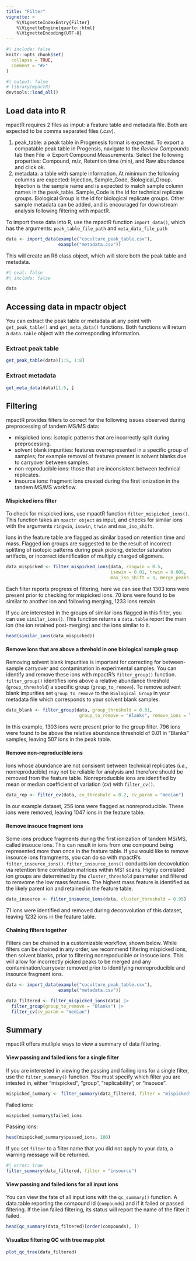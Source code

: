 ```yaml
---
title: "Filter"
vignette: >
    %\VignetteIndexEntry{Filter}
    %\VignetteEngine{quarto::html}
    %\VignetteEncoding{UTF-8}
---
```


```r
#| include: false
knitr::opts_chunk$set(
  collapse = TRUE,
  comment = "#>"
)
```

```r
#| output: false
# library(mpactR)
devtools::load_all()
```

## Load data into R

mpactR requires 2 files as imput: a feature table and metadata file. Both are expected to be comma separated files (*.csv*).

1. peak_table: a peak table in Progenesis format is expected. To export a compatable peak table in Progensis, navigate to the *Review Compounds* tab then File -> Export Compound Measurements. Select the following properties: Compound, m/z, Retention time (min), and Raw abundance and click ok. 
2. metadata: a table with sample information. At minimum the following columns are expected: Injection, Sample_Code, Biological_Group. Injection is the sample name and is expected to match sample column names in the peak_table. Sample_Code is the id for technical replicate groups. Biological Group is the id for biological replicate groups. Other sample metadata can be added, and is encouraged for downstream analysis following filtering with mpactR.

To import these data into R, use the mpactR function `import_data()`, which has the arguments: `peak_table_file_path` and `meta_data_file_path`

```r
data <- import_data(example("coculture_peak_table.csv"),
                    example("metadata.csv"))
```

This will create an R6 class object, which will store both the peak table and metadata.

```r
#| eval: false
#| include: false

data
```

## Accessing data in mpactr object

You can extract the peak table or metadata at any point with `get_peak_table()` and `get_meta_data()` functions. Both functions will return a `data.table` object with the corresponding information.

### Extract peak table

```r
get_peak_table(data)[1:5, 1:8]
```


### Extract metadata


```r
get_meta_data(data)[1:5, ]
```

## Filtering

mpactR provides filters to correct for the following issues observed during preprocessing of tandem MS/MS data: 

- mispicked ions: isotopic patterns that are incorrectly split during preprocessing.
- solvent blank impurities: features overrepresented in a specific group of samples; for example removal of features present is solvent blanks due to carryover between samples.
- non-reproducible ions: those that are inconsistent between technical replicates.
- insource ions: fragment ions created during the first ionization in the tandem MS/MS workflow.

#### Mispicked ions filter

To check for mispicked ions, use mpactR function `filter_mispicked_ions()`. This function takes an `mpactr object` as input, and checks for similar ions with the arguments `ringwin`, `isowin`, `trwin` and `max_iso_shift`. 

Ions in the feature table are flagged as similar based on retention time and mass. Flagged ion groups are suggested to be the result of incorrect splitting of isotopic patterns during peak picking, detector saturation artifacts, or incorrect identification of multiply charged oligomers.

```r
data_mispicked <- filter_mispicked_ions(data, ringwin = 0.5, 
                                        isowin = 0.01, trwin = 0.005, 
                                        max_iso_shift = 3, merge_peaks = TRUE)
```

Each filter reports progress of filtering, here we can see that 1303 ions were present prior to checking for mispicked ions. 70 ions were found to be similar to another ion and following merging, 1233 ions remain.

If you are interested in the groups of similar ions flagged in this filter, you can use `similar_ions()`. This function returns a `data.table` report the main ion (the ion retained post-merging) and the ions similar to it.

```r
head(similar_ions(data_mispicked))
```

#### Remove ions that are above a threhold in one biological sample group

Removing solvent blank impurities is important for correcting for between-sample carryover and contamination in experimental samples. You can identify and remove these ions with mpactR's `filter_group()` function. `filter_group()` identifies ions above a relative abundance threshold (`group_threshold`) a specific group (`group_to_remove`). To remove solvent blank impurities set `group_to_remove` to the `Biological_Group` in your metadata file which corresponds to your solvent blank samples. 

```r
data_blank <- filter_group(data, group_threshold = 0.01,
                            group_to_remove = "Blanks", remove_ions = TRUE)
```

In this example, 1303 ions were present prior to the group filter. 796 ions were found to be above the relative abundance threshold of 0.01 in "Blanks" samples, leaving 507 ions in the peak table.

#### Remove non-reproducible ions

Ions whose abundance are not consisent between technical replicates (*i.e.*, nonreproducible) may not be reliable for analysis and therefore should be removed from the feature table. Nonreproducible ions are identified by mean or median coefficient of variation (cv) with `filter_cv()`. 

```r
data_rep <- filter_cv(data, cv_threshold = 0.2, cv_param = "median")
```

In our example dataset, 256 ions were flagged as nonreproducible. These ions were removed, leaving 1047 ions in the feature table.

#### Remove insouce fragment ions

Some ions produce fragments during the first ionization of tandem MS/MS, called insouce ions. This can result in ions from one compound being represented more than once in the feature table. If you would like to remove insource ions framgments, you can do so with mpactR's `filter_insource_ions()`. `filter_insource_ions()` conducts ion decovolution via retention time correlation matrices within MS1 scans. Highly correlated ion groups are determined by the `cluster_threshold` parameter and filtered to remvome the low mass features. The highest mass feature is identified as the likely parent ion and retained in the feature table. 

```r
data_insource <- filter_insource_ions(data, cluster_threshold = 0.95)
```

71 ions were identified and removed during deconvolution of this dataset, leaving 1232 ions in the feature table. 

#### Chaining filters together

Filters can be chained in a customizable workflow, shown below. While filters can be chained in any order, we recommend filtering mispicked ions, then solvent blanks, prior to filtering nonrepoducible or insouce ions. This will allow for incorrectly picked peaks to be merged and any contamination/carryover removed prior to identifying nonreproducible and insource fragment ions.

```r
data <- import_data(example("coculture_peak_table.csv"),
                    example("metadata.csv"))

data_filtered <- filter_mispicked_ions(data) |>
  filter_group(group_to_remove = "Blanks") |>
  filter_cv(cv_param = "median")

```

## Summary

mpactR offers mutliple ways to view a summary of data filtering. 

#### View passing and failed ions for a single filter

If you are interested in viewing the passing and failing ions for a single filter, use the `filter_summary()` function.  You must specify which filter you are intested in, either "mispicked", "group", "replicability", or "insouce".

```r
mispicked_summary <- filter_summary(data_filtered, filter = "mispicked")
```

Failed ions: 
```r
mispicked_summary$failed_ions
```

Passing ions:
```r
head(mispicked_summary$passed_ions, 100)
```

If you set `filter` to a filter name that you did not apply to your data, a warning message will be returned.

```r
#| error: true
filter_summary(data_filtered, filter = "insource")
```

#### View passing and failed ions for all input ions

You can view the fate of all input ions with the `qc_summary()` function. A data.table reporting the compound id (`compounds`) and if it failed or passed filtering. If the ion failed filtering, its status will report the name of the filter it failed.

```r
head(qc_summary(data_filtered)[order(compounds), ])
```

#### Visualize filtering QC with tree map plot


```r
plot_qc_tree(data_filtered)
```